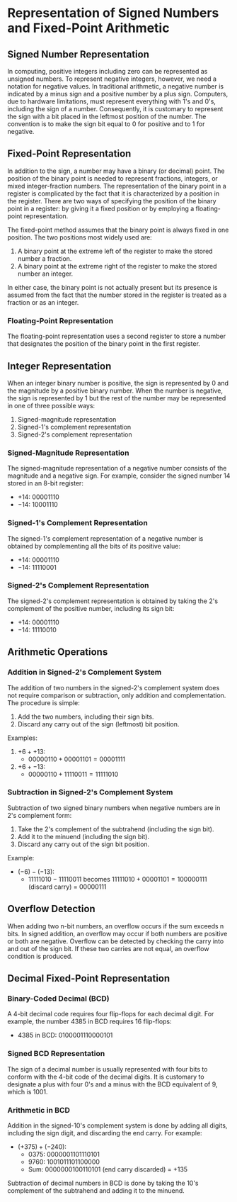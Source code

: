 # Representation of Signed Numbers and Fixed-Point Arithmetic

## Signed Number Representation

In computing, positive integers including zero can be represented as unsigned numbers. To represent negative integers, however, we need a notation for negative values. In traditional arithmetic, a negative number is indicated by a minus sign and a positive number by a plus sign. Computers, due to hardware limitations, must represent everything with 1's and 0's, including the sign of a number. Consequently, it is customary to represent the sign with a bit placed in the leftmost position of the number. The convention is to make the sign bit equal to 0 for positive and to 1 for negative.

## Fixed-Point Representation

In addition to the sign, a number may have a binary (or decimal) point. The position of the binary point is needed to represent fractions, integers, or mixed integer-fraction numbers. The representation of the binary point in a register is complicated by the fact that it is characterized by a position in the register. There are two ways of specifying the position of the binary point in a register: by giving it a fixed position or by employing a floating-point representation.


The fixed-point method assumes that the binary point is always fixed in one position. The two positions most widely used are:
1. A binary point at the extreme left of the register to make the stored number a fraction.
2. A binary point at the extreme right of the register to make the stored number an integer.

In either case, the binary point is not actually present but its presence is assumed from the fact that the number stored in the register is treated as a fraction or as an integer.

### Floating-Point Representation

The floating-point representation uses a second register to store a number that designates the position of the binary point in the first register.

## Integer Representation

When an integer binary number is positive, the sign is represented by 0 and the magnitude by a positive binary number. When the number is negative, the sign is represented by 1 but the rest of the number may be represented in one of three possible ways:
1. Signed-magnitude representation
2. Signed-1's complement representation
3. Signed-2's complement representation

### Signed-Magnitude Representation

The signed-magnitude representation of a negative number consists of the magnitude and a negative sign. For example, consider the signed number 14 stored in an 8-bit register:
- $+14$: $00001110$
- $-14$: $10001110$

### Signed-1's Complement Representation

The signed-1's complement representation of a negative number is obtained by complementing all the bits of its positive value:
- $+14$: $00001110$
- $-14$: $11110001$

### Signed-2's Complement Representation

The signed-2's complement representation is obtained by taking the 2's complement of the positive number, including its sign bit:
- $+14$: $00001110$
- $-14$: $11110010$

## Arithmetic Operations

### Addition in Signed-2's Complement System

The addition of two numbers in the signed-2's complement system does not require comparison or subtraction, only addition and complementation. The procedure is simple:
1. Add the two numbers, including their sign bits.
2. Discard any carry out of the sign (leftmost) bit position.

Examples:
1. $+6 + +13$: 
   - $00000110 + 00001101 = 00001111$
2. $+6 + -13$: 
   - $00000110 + 11110011 = 11111010$

### Subtraction in Signed-2's Complement System

Subtraction of two signed binary numbers when negative numbers are in 2's complement form:
1. Take the 2's complement of the subtrahend (including the sign bit).
2. Add it to the minuend (including the sign bit).
3. Discard any carry out of the sign bit position.

Example:
- $(-6) - (-13)$:
  - $11111010 - 11110011$ becomes $11111010 + 00001101 = 100000111$ (discard carry) = $00000111$

## Overflow Detection

When adding two n-bit numbers, an overflow occurs if the sum exceeds n bits. In signed addition, an overflow may occur if both numbers are positive or both are negative. Overflow can be detected by checking the carry into and out of the sign bit. If these two carries are not equal, an overflow condition is produced. 

## Decimal Fixed-Point Representation

### Binary-Coded Decimal (BCD)

A 4-bit decimal code requires four flip-flops for each decimal digit. For example, the number 4385 in BCD requires 16 flip-flops:
- $4385$ in BCD: $0100 0011 1000 0101$

### Signed BCD Representation

The sign of a decimal number is usually represented with four bits to conform with the 4-bit code of the decimal digits. It is customary to designate a plus with four 0's and a minus with the BCD equivalent of 9, which is 1001.

### Arithmetic in BCD

Addition in the signed-10's complement system is done by adding all digits, including the sign digit, and discarding the end carry. For example:
- $(+375) + (-240)$:
  - $0 375$: $0000 0011 0111 0101$
  - $9 760$: $1001 0111 0110 0000$
  - Sum: $0000 0001 0011 0101$ (end carry discarded) = +$135$

Subtraction of decimal numbers in BCD is done by taking the 10's complement of the subtrahend and adding it to the minuend.

